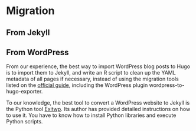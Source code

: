 # Migration

## From Jekyll

## From WordPress

From our experience, the best way to import WordPress blog posts to Hugo is to import them to Jekyll, and write an R script to clean up the YAML metadata of all pages if necessary, instead of using the migration tools listed on the [official guide](https://gohugo.io/tools/), including the WordPress plugin wordpress-to-hugo-exporter.

To our knowledge, the best tool to convert a WordPress website to Jekyll is the Python tool [Exitwp](https://github.com/thomasf/exitwp). Its author has provided detailed instructions on how to use it. You have to know how to install Python libraries and execute Python scripts.
